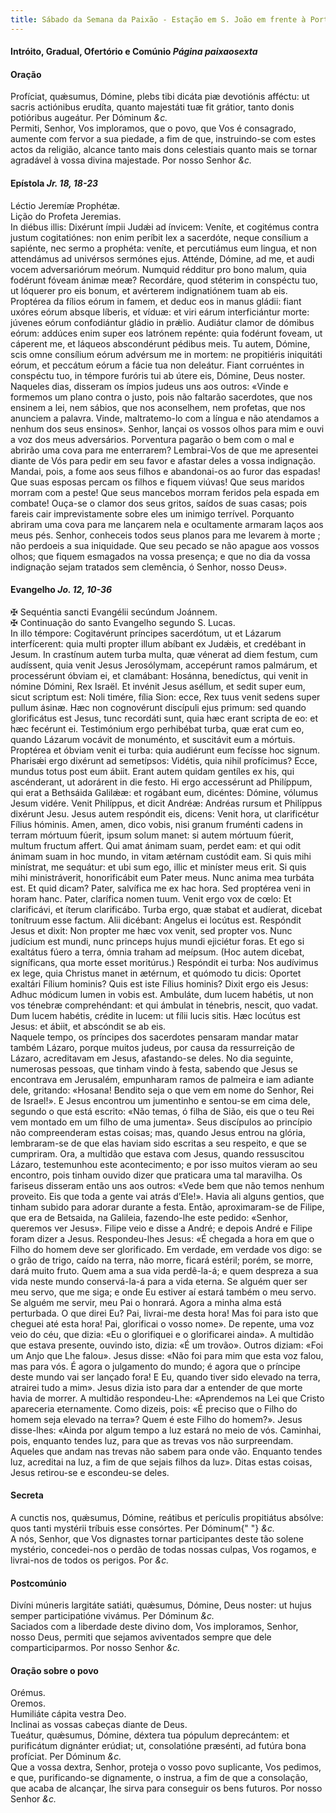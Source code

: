 ```yaml
---
title: Sábado da Semana da Paixão - Estação em S. João em frente à Porta Latina
---
```


<h4 class="text-center">
  Intróito, Gradual, Ofertório e Comúnio <em>Página paixaosexta</em>
</h4>

<h4 class="text-center">Oração</h4>
<div class="container-fluid">
  <div class="row">
    <div class="col-6 dropcaps text-justify">
      Profíciat, quǽsumus, Dómine, plebs tibi dicáta piæ devotiónis afféctu: ut
      sacris actiónibus erudíta, quanto majestáti tuæ fit grátior, tanto donis
      potióribus augeátur. Per Dóminum <em>&c.</em>
    </div>
    <div class="col-6 dropcaps text-justify">
      Permiti, Senhor, Vos imploramos, que o povo, que Vos é consagrado, aumente
      com fervor a sua piedade, a fim de que, instruindo-se com estes actos da
      religião, alcance tanto mais dons celestiais quanto mais se tornar
      agradável à vossa divina majestade. Por nosso Senhor <em>&c.</em>
    </div>
  </div>
</div>

<h4 class="text-center">
  Epístola <em>Jr. 18, 18-23</em>
</h4>
<div class="container-fluid">
  <div class="row">
    <div class="col-6 text-justify">Léctio Jeremíæ Prophétæ.</div>
    <div class="col-6 text-justify">Lição do Profeta Jeremias.</div>
    <div class="col-6 dropcaps text-justify">
      In diébus illis: Dixérunt ímpii Judǽi ad ínvicem: Veníte, et cogitémus
      contra justum cogitatiónes: non enim períbit lex a sacerdóte, neque
      consílium a sapiénte, nec sermo a prophéta: veníte, et percutiámus eum
      lingua, et non attendámus ad univérsos sermónes ejus. Atténde, Dómine, ad
      me, et audi vocem adversariórum meórum. Numquid rédditur pro bono malum,
      quia fodérunt fóveam ánimæ meæ? Recordáre, quod stéterim in conspéctu tuo,
      ut lóquerer pro eis bonum, et avérterem indignatiónem tuam ab eis.
      Proptérea da fílios eórum in famem, et deduc eos in manus gládii: fiant
      uxóres eórum absque líberis, et víduæ: et viri eárum interficiántur morte:
      júvenes eórum confodiántur gládio in prǽlio. Audiátur clamor de dómibus
      eórum: addúces enim super eos latrónem repénte: quia fodérunt foveam, ut
      cáperent me, et láqueos abscondérunt pédibus meis. Tu autem, Dómine, scis
      omne consílium eórum advérsum me in mortem: ne propitiéris iniquitáti
      eórum, et peccátum eórum a fácie tua non deleátur. Fiant corruéntes in
      conspéctu tuo, in témpore furóris tui ab útere eis, Dómine, Deus noster.
    </div>
    <div class="col-6 dropcaps text-justify">
      Naqueles dias, disseram os ímpios judeus uns aos outros: «Vinde e formemos
      um plano contra o justo, pois não faltarão sacerdotes, que nos ensinem a
      lei, nem sábios, que nos aconselhem, nem profetas, que nos anunciem a
      palavra. Vinde, maltratemo-lo com a língua e não atendamos a nenhum dos
      seus ensinos». Senhor, lançai os vossos olhos para mim e ouvi a voz dos
      meus adversários. Porventura pagarão o bem com o mal e abrirão uma cova
      para me enterrarem? Lembrai-Vos de que me apresentei diante de Vós para
      pedir em seu favor e afastar deles a vossa indignação. Mandai, pois, a
      fome aos seus filhos e abandonai-os ao furor das espadas! Que suas esposas
      percam os filhos e fiquem viúvas! Que seus maridos morram com a peste! Que
      seus mancebos morram feridos pela espada em combate! Ouça-se o clamor dos
      seus gritos, saídos de suas casas; pois fareis cair imprevistamente sobre
      eles um inimigo terrível. Porquanto abriram uma cova para me lançarem nela
      e ocultamente armaram laços aos meus pés. Senhor, conheceis todos seus
      planos para me levarem à morte ; não perdoeis a sua iniquidade. Que seu
      pecado se não apague aos vossos olhos; que fiquem esmagados na vossa
      presença; e que no dia da vossa indignação sejam tratados sem clemência, ó
      Senhor, nosso Deus».
    </div>
  </div>
</div>

<h4 class="text-center">
  Evangelho <em>Jo. 12, 10-36</em>
</h4>
<div class="container-fluid">
  <div class="row">
    <div class="col-6 text-justify">
      <span class="text-danger">&#10016;</span> Sequéntia sancti Evangélii
      secúndum Joánnem.
    </div>
    <div class="col-6 text-justify">
      <span class="text-danger">&#10016;</span> Continuação do santo Evangelho
      segundo S. Lucas.
    </div>
    <div class="col-6 dropcaps text-justify">
      In illo témpore: Cogitavérunt príncipes sacerdótum, ut et Lázarum
      interfícerent: quia multi propter illum abíbant ex Judǽis, et credébant in
      Jesum. In crastínum autem turba multa, quæ vénerat ad diem festum, cum
      audíssent, quia venit Jesus Jerosólymam, accepérunt ramos palmárum, et
      processérunt óbviam ei, et clamábant: Hosánna, benedíctus, qui venit in
      nómine Dómini, Rex Israël. Et invénit Jesus aséllum, et sedit super eum,
      sicut scriptum est: Noli timére, fília Sion: ecce, Rex tuus venit sedens
      super pullum ásinæ. Hæc non cognovérunt discípuli ejus primum: sed quando
      glorificátus est Jesus, tunc recordáti sunt, quia hæc erant scripta de eo:
      et hæc fecérunt ei. Testimónium ergo perhibébat turba, quæ erat cum eo,
      quando Lázarum vocávit de monuménto, et suscitávit eum a mórtuis.
      Proptérea et óbviam venit ei turba: quia audiérunt eum fecísse hoc signum.
      Pharisǽi ergo dixérunt ad semetípsos: Vidétis, quia nihil profícimus?
      Ecce, mundus totus post eum ábiit. Erant autem quidam gentíles ex his, qui
      ascénderant, ut adorárent in die festo. Hi ergo accessérunt ad Philíppum,
      qui erat a Bethsáida Galilǽæ: et rogábant eum, dicéntes: Dómine, vólumus
      Jesum vidére. Venit Philíppus, et dicit Andréæ: Andréas rursum et
      Philíppus dixérunt Jesu. Jesus autem respóndit eis, dicens: Venit hora, ut
      clarificétur Fílius hóminis. Amen, amen, dico vobis, nisi granum fruménti
      cadens in terram mórtuum fúerit, ipsum solum manet: si autem mórtuum
      fúerit, multum fructum affert. Qui amat ánimam suam, perdet eam: et qui
      odit ánimam suam in hoc mundo, in vitam ætérnam custódit eam. Si quis mihi
      minístrat, me sequátur: et ubi sum ego, illic et miníster meus erit. Si
      quis mihi ministráverit, honorificábit eum Pater meus. Nunc anima mea
      turbáta est. Et quid dicam? Pater, salvífica me ex hac hora. Sed proptérea
      veni in horam hanc. Pater, clarífica nomen tuum. Venit ergo vox de cœlo:
      Et clarificávi, et íterum clarificábo. Turba ergo, quæ stabat et audíerat,
      dicebat tonítruum esse factum. Alii dicébant: Angelus ei locútus est.
      Respóndit Jesus et dixit: Non propter me hæc vox venit, sed propter vos.
      Nunc judícium est mundi, nunc princeps hujus mundi ejiciétur foras. Et ego
      si exaltátus fúero a terra, ómnia traham ad meípsum. (Hoc autem dicebat,
      signíficans, qua morte esset moritúrus.) Respóndit ei turba: Nos audívimus
      ex lege, quia Christus manet in ætérnum, et quómodo tu dicis: Oportet
      exaltári Fílium hominis? Quis est iste Fílius hominis? Dixit ergo eis
      Jesus: Adhuc módicum lumen in vobis est. Ambuláte, dum lucem habétis, ut
      non vos ténebræ comprehéndant: et qui ámbulat in ténebris, nescit, quo
      vadat. Dum lucem habétis, crédite in lucem: ut fílii lucis sitis. Hæc
      locútus est Jesus: et ábiit, et abscóndit se ab eis.
    </div>
    <div class="col-6 dropcaps text-justify">
      Naquele tempo, os príncipes dos sacerdotes pensaram mandar matar também
      Lázaro, porque muitos judeus, por causa da ressurreição de Lázaro,
      acreditavam em Jesus, afastando-se deles. No dia seguinte, numerosas
      pessoas, que tinham vindo à festa, sabendo que Jesus se encontrava em
      Jerusalém, empunharam ramos de palmeira e iam adiante dele, gritando:
      «Hosana! Bendito seja o que vem em nome do Senhor, Rei de Israel!». E
      Jesus encontrou um jumentinho e sentou-se em cima dele, segundo o que está
      escrito: «Não temas, ó filha de Sião, eis que o teu Rei vem montado em um
      filho de uma jumenta». Seus discípulos ao princípio não compreenderam
      estas coisas; mas, quando Jesus entrou na glória, lembraram-se de que elas
      haviam sido escritas a seu respeito, e que se cumpriram. Ora, a multidão
      que estava com Jesus, quando ressuscitou Lázaro, testemunhou este
      acontecimento; e por isso muitos vieram ao seu encontro, pois tinham
      ouvido dizer que praticara uma tal maravilha. Os fariseus disseram então
      uns aos outros: «Vede bem que não temos nenhum proveito. Eis que toda a
      gente vai atrás d’Ele!». Havia ali alguns gentios, que tinham subido para
      adorar durante a festa. Então, aproximaram-se de Filipe, que era de
      Betsaida, na Galileia, fazendo-lhe este pedido: «Senhor, queremos ver
      Jesus». Filipe veio e disse a André; e depois André e Filipe foram dizer a
      Jesus. Respondeu-lhes Jesus: «É chegada a hora em que o Filho do homem
      deve ser glorificado. Em verdade, em verdade vos digo: se o grão de trigo,
      caído na terra, não morre, ficará estéril; porém, se morre, dará muito
      fruto. Quem ama a sua vida perdê-la-á; e quem despreza a sua vida neste
      mundo conservá-la-á para a vida eterna. Se alguém quer ser meu servo, que
      me siga; e onde Eu estiver aí estará também o meu servo. Se alguém me
      servir, meu Pai o honrará. Agora a minha alma está perturbada. O que direi
      Eu? Pai, livrai-me desta hora! Mas foi para isto que cheguei até esta
      hora! Pai, glorificai o vosso nome». De repente, uma voz veio do céu, que
      dizia: «Eu o glorifiquei e o glorificarei ainda». A multidão que estava
      presente, ouvindo isto, dizia: «É um trovão». Outros diziam: «Foi um Anjo
      que Lhe falou». Jesus disse: «Não foi para mim que esta voz falou, mas
      para vós. É agora o julgamento do mundo; é agora que o príncipe deste
      mundo vai ser lançado fora! E Eu, quando tiver sido elevado na terra,
      atrairei tudo a mim». Jesus dizia isto para dar a entender de que morte
      havia de morrer. A multidão respondeu-Lhe: «Aprendemos na Lei que Cristo
      apareceria eternamente. Como dizeis, pois: «É preciso que o Filho do homem
      seja elevado na terra»? Quem é este Filho do homem?». Jesus disse-lhes:
      «Ainda por algum tempo a luz estará no meio de vós. Caminhai, pois,
      enquanto tendes luz, para que as trevas vos não surpreendam. Aqueles que
      andam nas trevas não sabem para onde vão. Enquanto tendes luz, acreditai
      na luz, a fim de que sejais filhos da luz». Ditas estas coisas, Jesus
      retirou-se e escondeu-se deles.
    </div>
  </div>
</div>

<h4 class="text-center">Secreta</h4>
<div class="container-fluid">
  <div class="row">
    <div class="col-6 dropcaps text-justify">
      A cunctis nos, quǽsumus, Dómine, reátibus et perículis propitiátus
      absólve: quos tanti mystérii tríbuis esse consórtes. Per Dóminum{" "}
      <em>&c.</em>
    </div>
    <div class="col-6 dropcaps text-justify">
      A nós, Senhor, que Vos dignastes tornar participantes deste tão solene
      mystério, concedei-nos o perdão de todas nossas culpas, Vos rogamos, e
      livrai-nos de todos os perigos. Por <em>&c.</em>
    </div>
  </div>
</div>

<h4 class="text-center">Postcomúnio</h4>
<div class="container-fluid">
  <div class="row">
    <div class="col-6 dropcaps text-justify">
      Divíni múneris largitáte satiáti, quǽsumus, Dómine, Deus noster: ut hujus
      semper participatióne vivámus. Per Dóminum <em>&c.</em>
    </div>
    <div class="col-6 dropcaps text-justify">
      Saciados com a liberdade deste divino dom, Vos imploramos, Senhor, nosso
      Deus, permiti que sejamos aviventados sempre que dele comparticiparmos.
      Por nosso Senhor <em>&c.</em>
    </div>
  </div>
</div>

<h4 class="text-center">Oração sobre o povo</h4>
<div class="container-fluid">
  <div class="row">
    <div class="col-6 text-danger text-center"> Orémus.</div>
    <div class="col-6 text-danger text-center"> Oremos.</div>
    <div class="col-6 text-justify">Humiliáte cápita vestra Deo.</div>
    <div class="col-6 text-justify">
      Inclinai as vossas cabeças diante de Deus.
    </div>
    <div class="col-6 text-justify">
      Tueátur, quǽsumus, Dómine, déxtera tua pópulum deprecántem: et purificátum
      dignánter erúdiat; ut, consolatióne præsénti, ad futúra bona profíciat.
      Per Dóminum <em>&c.</em>
    </div>
    <div class="col-6 text-justify">
      Que a vossa dextra, Senhor, proteja o vosso povo suplicante, Vos pedimos,
      e que, purificando-se dignamente, o instrua, a fim de que a consolação,
      que acaba de alcançar, lhe sirva para conseguir os bens futuros. Por nosso
      Senhor <em>&c.</em>
    </div>
  </div>
</div>
